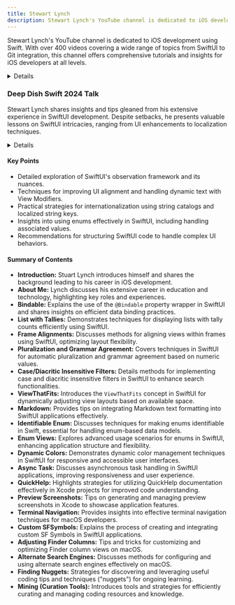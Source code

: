 ```yaml
---
title: Stewart Lynch
description: Stewart Lynch's YouTube channel is dedicated to iOS development using Swift. With over 400 videos covering a wide range of topics from SwiftUI to Git integration, this channel offers comprehensive tutorials and insights for iOS developers at all levels.
---
```


Stewart Lynch's YouTube channel is dedicated to iOS development using Swift. With over 400 videos covering a wide range of topics from SwiftUI to Git integration, this channel offers comprehensive tutorials and insights for iOS developers at all levels.  

<details>
**Author:** Stewart Lynch  
**Platform:** Youtube  
**Tags:** 🎥 ⭐ 🚀  
**Link:** https://www.youtube.com/@StewartLynch  
</details>

<LinkCard title="Visit Stewart Lynch" href="https://www.youtube.com/@StewartLynch" />

### Deep Dish Swift 2024 Talk
Stewart Lynch shares insights and tips gleaned from his extensive experience in SwiftUI development. Despite setbacks, he presents valuable lessons on SwiftUI intricacies, ranging from UI enhancements to localization techniques.

<details>
**URL:** https://www.youtube.com/watch?v=_XZHzl3R1Fo
**Published:** May 12, 2024
**Last Updated:** N/A
**Authors:** `Stewart Lynch`  
**Tags:** 
`SwiftUI`, `iOS Development`, `Tips and Tricks`  
</details>

#### Key Points
- Detailed exploration of SwiftUI's observation framework and its nuances.
- Techniques for improving UI alignment and handling dynamic text with View Modifiers.
- Practical strategies for internationalization using string catalogs and localized string keys.
- Insights into using enums effectively in SwiftUI, including handling associated values.
- Recommendations for structuring SwiftUI code to handle complex UI behaviors.

#### Summary of Contents
- **Introduction:** Stuart Lynch introduces himself and shares the background leading to his career in iOS development.
- **About Me:** Lynch discusses his extensive career in education and technology, highlighting key roles and experiences.
- **Bindable:** Explains the use of the `@Bindable` property wrapper in SwiftUI and shares insights on efficient data binding practices.
- **List with Tallies:** Demonstrates techniques for displaying lists with tally counts efficiently using SwiftUI.
- **Frame Alignments:** Discusses methods for aligning views within frames using SwiftUI, optimizing layout flexibility.
- **Pluralization and Grammar Agreement:** Covers techniques in SwiftUI for automatic pluralization and grammar agreement based on numeric values.
- **Case/Diacritic Insensitive Filters:** Details methods for implementing case and diacritic insensitive filters in SwiftUI to enhance search functionalities.
- **ViewThatFits:** Introduces the `ViewThatFits` concept in SwiftUI for dynamically adjusting view layouts based on available space.
- **Markdown:** Provides tips on integrating Markdown text formatting into SwiftUI applications effectively.
- **Identifiable Enum:** Discusses techniques for making enums identifiable in Swift, essential for handling enum-based data models.
- **Enum Views:** Explores advanced usage scenarios for enums in SwiftUI, enhancing application structure and flexibility.
- **Dynamic Colors:** Demonstrates dynamic color management techniques in SwiftUI for responsive and accessible user interfaces.
- **Async Task:** Discusses asynchronous task handling in SwiftUI applications, improving responsiveness and user experience.
- **QuickHelp:** Highlights strategies for utilizing QuickHelp documentation effectively in Xcode projects for improved code understanding.
- **Preview Screenshots:** Tips on generating and managing preview screenshots in Xcode to showcase application features.
- **Terminal Navigation:** Provides insights into effective terminal navigation techniques for macOS developers.
- **Custom SFSymbols:** Explains the process of creating and integrating custom SF Symbols in SwiftUI applications.
- **Adjusting Finder Columns:** Tips and tricks for customizing and optimizing Finder column views on macOS.
- **Alternate Search Engines:** Discusses methods for configuring and using alternate search engines effectively on macOS.
- **Finding Nuggets:** Strategies for discovering and leveraging useful coding tips and techniques ("nuggets") for ongoing learning.
- **Mining (Curation Tools):** Introduces tools and strategies for efficiently curating and managing coding resources and knowledge.

<LinkCard title="Watch the video here" href="https://www.youtube.com/watch?v=_XZHzl3R1Fo" />